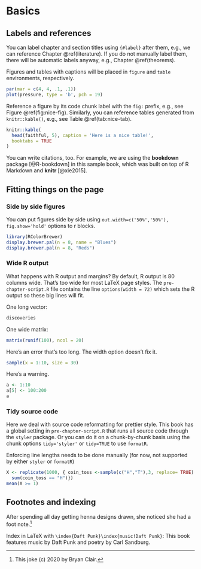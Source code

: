 # Basics {#basics}

## Labels and references
You can label chapter and section titles using `{#label}` after them, e.g., we can reference Chapter \@ref(literature). If you do not manually label them, there will be automatic labels anyway, e.g., Chapter \@ref(theorems).

Figures and tables with captions will be placed in `figure` and `table` environments, respectively.

```r
par(mar = c(4, 4, .1, .1))
plot(pressure, type = 'b', pch = 19)
```

Reference a figure by its code chunk label with the `fig:` prefix, e.g., see Figure \@ref(fig:nice-fig). Similarly, you can reference tables generated from `knitr::kable()`, e.g., see Table \@ref(tab:nice-tab).

\index{iris}
```r
knitr::kable(
  head(faithful, 5), caption = 'Here is a nice table!',
  booktabs = TRUE
)
```

You can write citations, too. For example, we are using the **bookdown** package [@R-bookdown] in this sample book, which was built on top of R Markdown and **knitr** [@xie2015].

## Fitting things on the page

### Side by side figures
You can put figures side by side using `out.width=c('50%','50%'), fig.show='hold'` options to r blocks.

```r
library(RColorBrewer)
display.brewer.pal(n = 8, name = "Blues")
display.brewer.pal(n = 8, "Reds")
```

### Wide R output

What happens with R output and margins?  By default, R output is 80 columns wide.
That's too wide for most LaTeX page styles.  The `pre-chapter-script.R` file
contains the line `options(width = 72)` which sets the R output so these big
lines will fit.

One long vector:
```r
discoveries
```

One wide matrix:
```r
matrix(runif(100), ncol = 20)
```

Here's an error that's too long.  The width option doesn't fix it.
```r
sample(x = 1:10, size = 30)
```

Here's a warning.

```r
a <- 1:10
a[5] <- 100:200
a
```

### Tidy source code
Here we deal with source code reformatting for prettier style.
This book has a global setting in `pre-chapter-script.R` that
runs all source code through the `styler` package.
Or you can do it on a chunk-by-chunk basis using the chunk options
`tidy='styler'` or `tidy=TRUE` to use `formatR`.

Enforcing line lengths needs to be done manually (for now, not supported by 
either `styler` or `formatR`)

```r
X <- replicate(1000, { coin_toss <-sample(c("H","T"),3, replace= TRUE)
  sum(coin_toss == "H")})
mean(X >= 1)
```

## Footnotes and indexing

After spending all day getting henna designs drawn, she noticed she had a foot note.[^henna]

[^henna]: This joke (c) 2020 by Bryan Clair.

Index in LaTeX with `\index{Daft Punk}\index{music!Daft Punk}`:
This book features music by Daft Punk\index{Daft Punk}\index{music!Daft Punk} and poetry by Carl Sandburg\index{Sandburg, Carl}.
